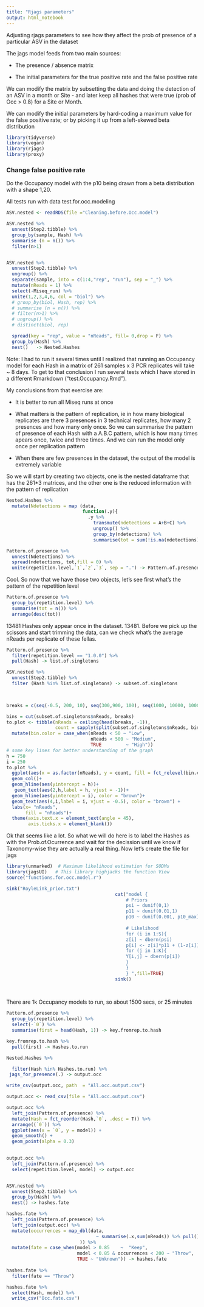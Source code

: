 ```yaml
---
title: "Rjags parameters"
output: html_notebook
---
```

Adjusting rjags parameters to see how they affect the prob of presence of a particular ASV in the dataset

The jags model feeds from two main sources: 

  * The presence / absence matrix
  
  * The initial parameters for the true positive rate and the false positive rate
  
We can modify the matrix by subsetting the data and doing the detection of an ASV in a month or Site - and later keep all hashes that were true (prob of Occ > 0.8) for a Site or Month.

We can modify the initial parameters by hard-coding a maximum value for the false positive rate; or by picking it up from a left-skewed beta distribution
```r
library(tidyverse)
library(vegan)
library(rjags)
library(proxy)

```



### Change false positive rate 

Do the Occupancy model with the p10 being drawn from a beta distribution with a shape 1,20.

All tests run with data test.for.occ.modeling

```r

ASV.nested <- readRDS(file ="Cleaning.before.Occ.model")

ASV.nested %>% 
  unnest(Step2.tibble) %>% 
  group_by(sample, Hash) %>% 
  summarise (n = n()) %>% 
  filter(n>1)


ASV.nested %>% 
  unnest(Step2.tibble) %>%
  ungroup() %>% 
  separate(sample, into = c(1:4,"rep", "run"), sep = "_") %>%
  mutate(nReads = 1) %>% 
  select(-Miseq_run) %>%
  unite(1,2,3,4,6, col = "biol") %>% 
  # group_by(biol, Hash, rep) %>% 
  # summarise (n = n()) %>% 
  # filter(n>1) %>% 
  # ungroup() %>% 
  # distinct(biol, rep)

  spread(key = "rep", value = "nReads", fill= 0,drop = F) %>% 
  group_by(Hash) %>% 
  nest()   -> Nested.Hashes
```
Note: I had to run it several times until I realized that running an Occupancy model for each Hash in a matrix of 261 samples x 3 PCR replicates will take ~ 8 days. To get to that conclusion I run several tests which I have stored in a different Rmarkdown ("test.Occupancy.Rmd").

My conclusions from that exercise are:

  * It is better to run all Miseq runs at once
  
  * What matters is the pattern of replication, ie in how many biological replicates are there 3 presences in 3 technical replicates, how many 2 presences and how many only once. So we can summarise the pattern of presence of each Hash with a A.B.C pattern, which is how many times apears once, twice and three times. And we can run the model only once per replication pattern
  
  * When there are few presences in the dataset, the output of the model is extremely variable
  
So we will start by creating two objects, one is the nested dataframe that has the 261*3 matrices, and the other one is the reduced information with the pattern of replication
```r
Nested.Hashes %>% 
  mutate(Ndetections = map (data,
                            function(.y){
                              .y %>%
                                transmute(ndetections = A+B+C) %>%
                                ungroup() %>% 
                                group_by(ndetections) %>% 
                                summarise(tot = sum(!is.na(ndetections)))})) -> Pattern.of.presence

Pattern.of.presence %>% 
  unnest(Ndetections) %>% 
  spread(ndetections, tot,fill = 0) %>% 
  unite(repetition.level,`1`,`2`,`3`, sep = ".") -> Pattern.of.presence # This is the list of the pattern of replication

```






Cool. So now that we have those two objects, let's see first what's the pattern of the repetition level

```r

Pattern.of.presence %>% 
  group_by(repetition.level) %>% 
  summarise(tot = n()) %>% 
  arrange(desc(tot))


```

13481 Hashes only appear once in the dataset. 13481. Before we pick up the scissors and start trimming the data, can we check what's the average nReads per replicate of these fellas.

```r

Pattern.of.presence %>% 
  filter(repetition.level == "1.0.0") %>% 
  pull(Hash) -> list.of.singletons

ASV.nested %>% 
  unnest(Step2.tibble) %>% 
  filter (Hash %in% list.of.singletons) -> subset.of.singletons
  


breaks = c(seq(-0.5, 200, 10), seq(300,900, 100), seq(1000, 10000, 1000), 35000)

bins = cut(subset.of.singletons$nReads, breaks)
to.plot <- tibble(nReads = ceiling(head(breaks, -1)),
                  count = sapply(split(subset.of.singletons$nReads, bins), length)) %>% 
  mutate(bin.color = case_when(nReads < 50 ~ "Low",
                               nReads < 500 ~ "Medium",
                               TRUE         ~ "High"))
# some key lines for better understanding of the graph
h = 750
i = 250
to.plot %>% 
  ggplot(aes(x = as.factor(nReads), y = count, fill = fct_relevel(bin.color, "Low", "Medium")))+
  geom_col()+
  geom_hline(aes(yintercept = h))+
   geom_text(aes(2,h,label = h, vjust = -1))+
  geom_hline(aes(yintercept = i), color = "brown")+
  geom_text(aes(4,i,label = i, vjust = -0.5), color = "brown") +
  labs(x= "nReads", 
       fill = "nReads")+
  theme(axis.text.x = element_text(angle = 45),
        axis.ticks.x = element_blank())
```

Ok that seems like a lot. So what we will do here is to label the Hashes as with the Prob.of.Ocurrence and wait for the decission until we know if Taxonomy-wise they are actually a real thing.
Now let's create the file for jags


```r

library(unmarked)  # Maximum likelihood estimation for SODMs 
library(jagsUI)   # This library highjacks the function View
source("functions.for.occ.model.r")

sink("RoyleLink_prior.txt")
										cat("model {
										    # Priors
										    psi ~ dunif(0,1)
										    p11 ~ dunif(0.01,1)
										    p10 ~ dunif(0.001, p10_max)
										    
										    # Likelihood 
										    for (i in 1:S){
										    z[i] ~ dbern(psi)
										    p[i] <- z[i]*p11 + (1-z[i])*p10
										    for (j in 1:K){
										    Y[i,j] ~ dbern(p[i])
										    }
										    }
										    } ",fill=TRUE)
										sink()
										
										
```
There are 1k Occupancy models to run, so about 1500 secs, or 25 minutes

```r
Pattern.of.presence %>% 
  group_by(repetition.level) %>% 
  select(-`0`) %>% 
  summarise(first = head(Hash, 1)) -> key.fromrep.to.hash

key.fromrep.to.hash %>% 
  pull(first) -> Hashes.to.run

Nested.Hashes %>% 

  filter(Hash %in% Hashes.to.run) %>% 
 jags_for_presence(.) -> output.occ

write_csv(output.occ, path  = "All.occ.output.csv")

output.occ <- read_csv(file = "All.occ.output.csv")

output.occ %>% 
  left_join(Pattern.of.presence) %>% 
  mutate(Hash = fct_reorder(Hash,`0`, .desc = T)) %>% 
  arrange((`0`)) %>% 
  ggplot(aes(x = `0`, y = model)) +
  geom_smooth() +
  geom_point(alpha = 0.3)
  
```


```r
output.occ %>% 
  left_join(Pattern.of.presence) %>% 
  select(repetition.level, model) -> output.occ


ASV.nested %>% 
  unnest(Step2.tibble) %>%
  group_by(Hash) %>% 
  nest() -> hashes.fate 

hashes.fate %>% 
  left_join(Pattern.of.presence) %>% 
  left_join(output.occ) %>% 
  mutate(occurrences = map_dbl(data,  
                                 ~ summarise(.x,sum(nReads)) %>% pull()
                           )) %>% 
  mutate(fate = case_when(model > 0.85    ~  "Keep",
                          model < 0.85 & occurrences < 200 ~ "Throw",
                          TRUE ~ "Unknown")) -> hashes.fate 
  
hashes.fate %>%
  filter(fate == "Throw")

hashes.fate %>% 
  select(Hash, model) %>% 
  write_csv("Occ.fate.csv")

```

